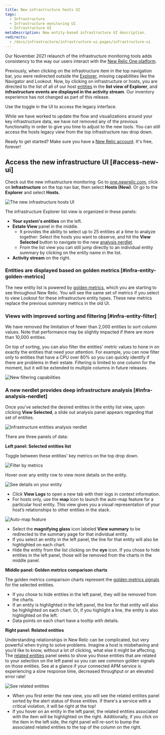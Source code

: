 ```yaml
---
title: New infrastructure hosts UI
tags:
  - Infrastructure
  - Infrastructure monitoring UI
  - Infrastructure UI
metaDescription: New entity-based infrastructure UI description.
redirects:
  - /docs/infrastructure/infrastructure-ui-pages/infrastructure-ui
---
```


Our November 2021 relaunch of the infrastructure monitoring tools adds consistency to the way our users interact with the [New Relic One platform](/docs/new-relic-one/use-new-relic-one/get-started/introduction-new-relic-one/). 

Previously, when clicking on the infrastructure item in the top navigation bar, you were redirected outside the [Explorer](/docs/new-relic-one/use-new-relic-one/core-concepts/new-relic-explorer-view-performance-across-apps-services-hosts/), missing capabilities like the Navigator and Lookout. Now, by clicking on infrastructure or hosts, you are directed to the list of all of our host [entities](/docs/new-relic-one/use-new-relic-one/core-concepts/what-entity-new-relic/) in the **list view of Explorer**, and **infrastructure events are displayed in the activity stream**. Our inventory experience has not changed as part of this release.

<Callout variant="tip">
  Use the toggle in the UI to access the legacy interface.
  
  While we have worked to update the flow and visualizations around your key infrastructure data, we have not removed any of the previous functionality in order to give you time to adjust to the new tools. You can still access the hosts legacy view from the top infrastructure nav drop down.   
</Callout>

Ready to get started? Make sure you have a [New Relic account](https://newrelic.com/signup). It's free, forever!

## Access the new infrastructure UI [#access-new-ui]

Check out the new infrastructure monitoring: Go to [one.newrelic.com](https://one.newrelic.com), click on **Infrastructure** on the top nav bar, then select **Hosts (New)**. Or go to the **Explorer** and select **Hosts**.

![The new infrastructure hosts UI](./images/pegasus-ui.png "New infrastructure UI")

The infrastructure Explorer list view is organized in these panels:
* **Your system's entities** on the left.
* **Estate View** panel in the middle. 
  * It provides the ability to select up to 25 entities at a time to analyze together: Select the hosts you want to observe, and hit the **View Selected** button to navigate to the new [analysis nerdlet](#infra-analysis-nerdlet). 
  * From the list view you can still jump directly to an individual entity summary by clicking on the entity name in the list. 
* **Activity stream** on the right.

### Entities are displayed based on golden metrics [#infra-entity-golden-metrics]

The new entity list is powered by [golden metrics](/docs/apis/nerdgraph/examples/golden-metrics-entities-nerdgraph-api-tutorial/), which you are starting to see throughout New Relic. You will see the same set of metrics if you select to view Lookout for these infrastructure entity types. These new metrics replace the previous summary metrics in the old UI. 

### Views with improved sorting and filtering [#infra-entity-filter]

We have removed the limitation of fewer than 2,000 entities to sort column values. Note that performance may be slightly impacted if there are more than 10,000 entities.   

On top of sorting, you can also filter the entities' metric values to hone in on exactly the entities that need your attention. For example, you can now filter only to entities that have a CPU over 80% so you can quickly identify if there are problems in their estate. Filtering is limited to one column for the moment, but it will be extended to multiple columns in future releases.

![New filtering capabilities](./images/infra-new-filters.png "New filtering")

### A new nerdlet provides deep infrastructure analysis [#infra-analysis-nerdlet]

Once you've selected the desired entities in the entity list view, upon clicking **View Selected**, a slide out analysis panel appears regarding that set of entities.

![Infrastructure entities analysis nerdlet](./images/analysis-nerdlet.png "Analysis nerdlet")

There are three panels of data:

**Left panel: Selected entities list**

Toggle between these entities' key metrics on the top drop down.

![Filter by metrics](./images/nerdlet-metrics.png "Filter by metrics")

Hover over any entity row to view more details on the entity. 

![See details on your entity](./images/nerdlet-entity-menu.png "Entity details")

* Click **View Logs** to open a new tab with their logs in context information. 
* For hosts only, use the **map** icon to launch the auto-map feature for a particular host entity. This view gives you a visual representation of your host’s relationships to other entities in the stack.

![Auto-map feature](./images/nerdlet-automap.png "Auto-map feature")

* Select the **magnifying glass** icon labeled **View summary** to be redirected to the summary page for that individual entity. 
* If you select an entity in the left panel, the line for that entity will also be highlighted on each chart. 
* Hide the entity from the list clicking on the **eye** icon. If you chose to hide entities in the left panel, those will be removed from the charts in the middle panel.   

**Middle panel: Golden metrics comparison charts**

The golden metrics comparison charts represent the [golden metrics signals](https://github.com/newrelic/entity-definitions) for the selected entities.

* If you chose to hide entities in the left panel, they will be removed from the charts.  
* If an entity is highlighted in the left panel, the line for that entity will also be highlighted on each chart. Or, if you highlight a line, the entity is also highlighted on the left.
* Data points on each chart have a tooltip with details.

**Right panel: Related entities**

Understanding relationships in New Relic can be complicated, but very powerful when trying to solve problems. Imagine a host is misbehaving and you’d like to know, without a lot of clicking, what else it might be affecting. The [related entities](/docs/new-relic-one/use-new-relic-one/core-concepts/what-entity-new-relic/#related-entities) panel seeks to show you those entities that are related to your selection on the left panel so you can see common golden signals on those entities. See at a glance if your connected APM service is experiencing a slow response time, decreased throughput or an elevated error rate!

![See related entities](./images/nerdlet-related-entities.png "See related entities")

* When you first enter the new view, you will see the related entities panel sorted by the alert status of those entities. If there's a service with a critical violation, it will be right at the top!
* If you hover on an entity in the left panel, the related entities associated with the item will be highlighted on the right. Additionally, if you click on the item in the left side, the right panel will re-sort to bump the associated related entities to the top of the column on the right.



